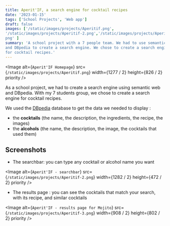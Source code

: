 ```yaml
---
title: Aperit'IF, a search engine for cocktail recipes
date: '2023-01-15'
tags: ['School Projects', 'Web app']
draft: false
images: ['/static/images/projects/Aperitif.png',
'/static/images/projects/Aperitif-2.png','/static/images/projects/Aperitif-3.
png' ]
summary: 'A school project with a 7 people team. We had to use semantic web
and DBpedia to create a search engine. We chose to create a search engine
for cocktail recipes.'
---
```

<Image
	alt={`Aperit'IF Homepage`}
	src={`/static/images/projects/Aperitif.png`}
	width={1277 / 2}
	height={826 / 2}
	priority
/>

As a school project, we had to create a search engine using semantic web and
DBpedia. With my 7 students group, we chose to create a search engine for
cocktail recipes.

We used the [DBpedia](https://wiki.dbpedia.org/) database to get the data we
needed to display :

* the **cocktails** (the name, the description, the ingredients, the recipe,
the
images)
* the **alcohols** (the name, the description, the image, the cocktails that
used them)

## Screenshots

* The searchbar: you can type any cocktail or alcohol name you want

<Image
  alt={`Aperit'IF - searchbar`}
  src={`/static/images/projects/Aperitif-2.png`}
  width={1282 / 2}
  height={472 / 2}
  priority
/>

* The results page : you can see the cocktails that match your search, with
its recipe, and similar cocktails

<Image
  alt={`Aperit'IF - results page for Mojito`}
  src={`/static/images/projects/Aperitif-3.png`}
  width={908 / 2}
  height={802 / 2}
  priority
/>
